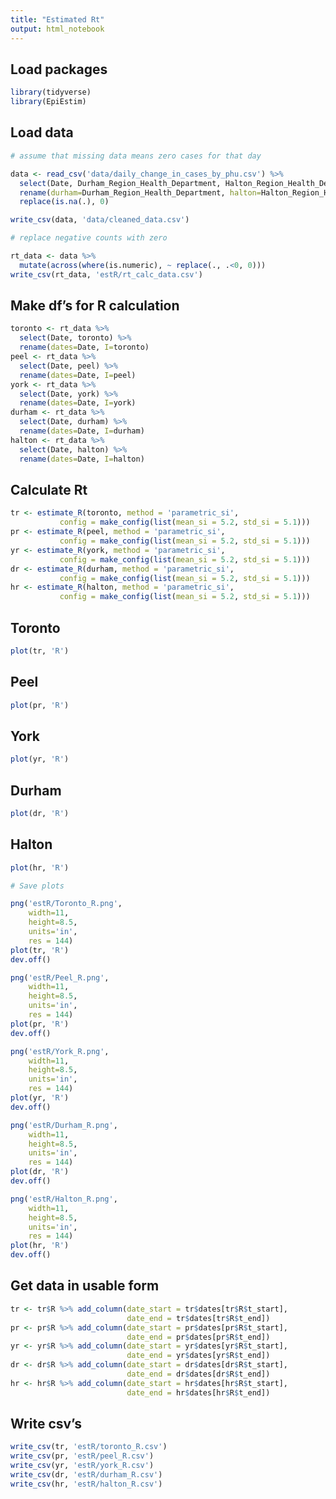 ```yaml
---
title: "Estimated Rt"
output: html_notebook
---
```


## Load packages
```r
library(tidyverse)
library(EpiEstim)
```

## Load data
```r
# assume that missing data means zero cases for that day

data <- read_csv('data/daily_change_in_cases_by_phu.csv') %>% 
  select(Date, Durham_Region_Health_Department, Halton_Region_Health_Department, Peel_Public_Health, Toronto_Public_Health, York_Region_Public_Health_Services) %>% 
  rename(durham=Durham_Region_Health_Department, halton=Halton_Region_Health_Department, peel=Peel_Public_Health, toronto=Toronto_Public_Health, york=York_Region_Public_Health_Services) %>% 
  replace(is.na(.), 0)

write_csv(data, 'data/cleaned_data.csv')
```

```r
# replace negative counts with zero

rt_data <- data %>% 
  mutate(across(where(is.numeric), ~ replace(., .<0, 0)))
write_csv(rt_data, 'estR/rt_calc_data.csv')
```


## Make df's for R calculation
```r
toronto <- rt_data %>% 
  select(Date, toronto) %>% 
  rename(dates=Date, I=toronto)
peel <- rt_data %>% 
  select(Date, peel) %>% 
  rename(dates=Date, I=peel)
york <- rt_data %>% 
  select(Date, york) %>% 
  rename(dates=Date, I=york)
durham <- rt_data %>% 
  select(Date, durham) %>% 
  rename(dates=Date, I=durham)
halton <- rt_data %>% 
  select(Date, halton) %>% 
  rename(dates=Date, I=halton)
```

## Calculate Rt
```r
tr <- estimate_R(toronto, method = 'parametric_si',
           config = make_config(list(mean_si = 5.2, std_si = 5.1)))
pr <- estimate_R(peel, method = 'parametric_si',
           config = make_config(list(mean_si = 5.2, std_si = 5.1)))
yr <- estimate_R(york, method = 'parametric_si',
           config = make_config(list(mean_si = 5.2, std_si = 5.1)))
dr <- estimate_R(durham, method = 'parametric_si',
           config = make_config(list(mean_si = 5.2, std_si = 5.1)))
hr <- estimate_R(halton, method = 'parametric_si',
           config = make_config(list(mean_si = 5.2, std_si = 5.1)))
```

## Toronto
```r
plot(tr, 'R')
```

## Peel
```r
plot(pr, 'R')
```

## York
```r
plot(yr, 'R')
```

## Durham
```r
plot(dr, 'R')
```

## Halton
```r
plot(hr, 'R')
```

```r
# Save plots

png('estR/Toronto_R.png', 
    width=11,
    height=8.5,
    units='in',
    res = 144)
plot(tr, 'R')
dev.off()

png('estR/Peel_R.png', 
    width=11,
    height=8.5,
    units='in',
    res = 144)
plot(pr, 'R')
dev.off()

png('estR/York_R.png', 
    width=11,
    height=8.5,
    units='in',
    res = 144)
plot(yr, 'R')
dev.off()

png('estR/Durham_R.png', 
    width=11,
    height=8.5,
    units='in',
    res = 144)
plot(dr, 'R')
dev.off()

png('estR/Halton_R.png', 
    width=11,
    height=8.5,
    units='in',
    res = 144)
plot(hr, 'R')
dev.off()
```

## Get data in usable form
```r
tr <- tr$R %>% add_column(date_start = tr$dates[tr$R$t_start],
                          date_end = tr$dates[tr$R$t_end])
pr <- pr$R %>% add_column(date_start = pr$dates[pr$R$t_start],
                          date_end = pr$dates[pr$R$t_end])
yr <- yr$R %>% add_column(date_start = yr$dates[yr$R$t_start],
                          date_end = yr$dates[yr$R$t_end])
dr <- dr$R %>% add_column(date_start = dr$dates[dr$R$t_start],
                          date_end = dr$dates[dr$R$t_end])
hr <- hr$R %>% add_column(date_start = hr$dates[hr$R$t_start],
                          date_end = hr$dates[hr$R$t_end])

```

## Write csv's
```r
write_csv(tr, 'estR/toronto_R.csv')
write_csv(pr, 'estR/peel_R.csv')
write_csv(yr, 'estR/york_R.csv')
write_csv(dr, 'estR/durham_R.csv')
write_csv(hr, 'estR/halton_R.csv')
```

